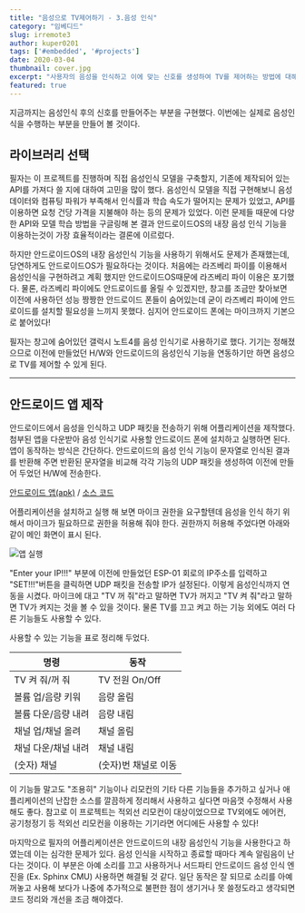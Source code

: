 ```yaml
---
title: "음성으로 TV제어하기 - 3.음성 인식"
category: "임베디드"
slug: irremote3
author: kuper0201
tags: ['#embedded', '#projects']
date: 2020-03-04
thumbnail: cover.jpg
excerpt: "사용자의 음성을 인식하고 이에 맞는 신호를 생성하여 TV를 제어하는 방법에 대해 설명합니다."
featured: true
---
```


지금까지는 음성인식 후의 신호를 만들어주는 부분을 구현했다. 이번에는 실제로 음성인식을 수행하는 부분을 만들어 볼 것이다.

## 라이브러리 선택

필자는 이 프로젝트를 진행하며 직접 음성인식 모델을 구축할지, 기존에 제작되어 있는 API를 가져다 쓸 지에 대하여 고민을 많이 했다. 음성인식 모델을 직접 구현해보니 음성데이터와 컴퓨팅 파워가 부족해서 인식률과 학습 속도가 떨어지는 문제가 있었고, API를 이용하면 요청 건당 가격을 지불해야 하는 등의 문제가 있었다. 이런 문제들 때문에 다양한 API와 모델 학습 방법을 구글링해 본 결과 안드로이드OS의 내장 음성 인식 기능을 이용하는것이 가장 효율적이라는 결론에 이르렀다.

하지만 안드로이드OS의 내장 음성인식 기능을 사용하기 위해서도 문제가 존재했는데, 당연하게도 안드로이드OS가 필요하다는 것이다. 처음에는 라즈베리 파이를 이용해서 음성인식을 구현하려고 계획 했지만 안드로이드OS때문에 라즈베리 파이 이용은 포기했다. 물론, 라즈베리 파이에도 안드로이드를 올릴 수 있겠지만, 창고를 조금만 찾아보면 이전에 사용하던 성능 짱짱한 안드로이드 폰들이 숨어있는데 굳이 라즈베리 파이에 안드로이드를 설치할 필요성을 느끼지 못했다. 심지어 안드로이드 폰에는 마이크까지 기본으로 붙어있다!

필자는 창고에 숨어있던 갤럭시 노트4를 음성 인식기로 사용하기로 했다. 기기는 정해졌으므로 이전에 만들었던 H/W와 안드로이드의 음성인식 기능을 연동하기만 하면 음성으로 TV를 제어할 수 있게 된다.

---

## 안드로이드 앱 제작

안드로이드에서 음성을 인식하고 UDP 패킷을 전송하기 위해 어플리케이션을 제작했다. 첨부된 앱을 다운받아 음성 인식기로 사용할 안드로이드 폰에 설치하고 실행하면 된다. 앱이 동작하는 방식은 간단하다. 안드로이드의 음성 인식 기능이 문자열로 인식된 결과를 반환해 주면 반환된 문자열을 비교해 각각 기능의 UDP 패킷을 생성하여 이전에 만들어 두었던 H/W에 전송한다.

[안드로이드 앱(apk)](/files/irremote3/VoiceController.apk) / [소스 코드](https://github.com/kuper0201/TV_VoiceController_AndroidApp)

어플리케이션을 설치하고 실행 해 보면 마이크 권한을 요구할텐데 음성을 인식 하기 위해서 마이크가 필요하므로 권한을 허용해 줘야 한다. 권한까지 허용해 주었다면 아래와 같이 메인 화면이 표시 된다.

![앱 실행](./images/20200320_voiceController_main.png)

"Enter your IP!!!" 부분에 이전에 만들었던 ESP-01 회로의 IP주소를 입력하고 "SET!!!"버튼을 클릭하면 UDP 패킷을 전송할 IP가 설정된다. 이렇게 음성인식까지 연동을 시켰다. 마이크에 대고 "TV 꺼 줘"라고 말하면 TV가 꺼지고 "TV 켜 줘"라고 말하면 TV가 켜지는 것을 볼 수 있을 것이다. 물론 TV를 끄고 켜고 하는 기능 외에도 여러 다른 기능들도 사용할 수 있다.

사용할 수 있는 기능을 표로 정리해 두었다.

|명령|동작|
|--|--|
|TV 켜 줘/꺼 줘|TV 전원 On/Off|
|볼륨 업/음량 키워|음량 올림|
|볼륨 다운/음량 내려|음량 내림|
|채널 업/채널 올려|채널 올림|
|채널 다운/채널 내려|채널 내림|
|(숫자) 채널|(숫자)번 채널로 이동|

이 기능들 말고도 "조용히" 기능이나 리모컨의 기타 다른 기능들을 추가하고 싶거나 애플리케이션의 난잡한 소스를 깔끔하게 정리해서 사용하고 싶다면 마음껏 수정해서 사용해도 좋다. 참고로 이 프로젝트는 적외선 리모컨이 대상이었으므로 TV외에도 에어컨, 공기청정기 등 적외선 리모컨을 이용하는 기기라면 어디에든 사용할 수 있다!

마지막으로 필자의 어플리케이션은 안드로이드의 내장 음성인식 기능을 사용한다고 하였는데 이는 심각한 문제가 있다. 음성 인식을 시작하고 종료할 때마다 계속 알림음이 난다는 것이다. 이 부분은 아예 소리를 끄고 사용하거나 서드파티 안드로이드 음성 인식 엔진을 (Ex. Sphinx CMU) 사용하면 해결될 것 같다. 일단 동작은 잘 되므로 소리를 아예 꺼놓고 사용해 보다가 나중에 추가적으로 불편한 점이 생기거나 못 쓸정도라고 생각되면 코드 정리와 개선을 조금 해야겠다.